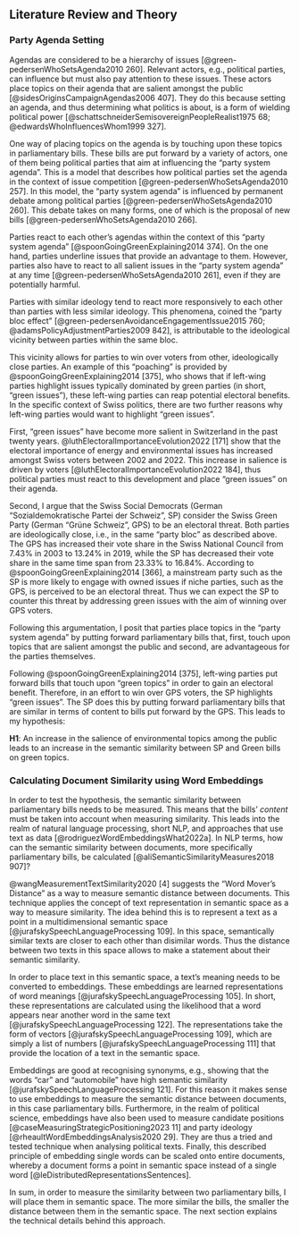 ## Literature Review and Theory

### Party Agenda Setting

Agendas are considered to be a hierarchy of issues [@green-pedersenWhoSetsAgenda2010 260]. Relevant actors, e.g., political parties, can influence but must also pay attention to these issues. These actors place topics on their agenda that are salient amongst the public [@sidesOriginsCampaignAgendas2006 407]. They do this because setting an agenda, and thus determining what politics is about, is a form of wielding political power [@schattschneiderSemisovereignPeopleRealist1975 68; @edwardsWhoInfluencesWhom1999 327].

One way of placing topics on the agenda is by touching upon these topics in parliamentary bills. These bills are put forward by a variety of actors, one of them being political parties that aim at influencing the “party system agenda”. This is a model that describes how political parties set the agenda in the context of issue competition [@green-pedersenWhoSetsAgenda2010 257]. In this model, the “party system agenda” is influenced by permanent debate among political parties [@green-pedersenWhoSetsAgenda2010 260]. This debate takes on many forms, one of which is the proposal of new bills [@green-pedersenWhoSetsAgenda2010 266].

Parties react to each other’s agendas within the context of this “party system agenda” [@spoonGoingGreenExplaining2014 374]. On the one hand, parties underline issues that provide an advantage to them. However, parties also have to react to all salient issues in the “party system agenda” at any time [@green-pedersenWhoSetsAgenda2010 261], even if they are potentially harmful.

Parties with similar ideology tend to react more responsively to each other than parties with less similar ideology. This phenomena, coined the “party bloc effect” [@green-pedersenAvoidanceEngagementIssue2015 760; @adamsPolicyAdjustmentParties2009 842], is attributable to the ideological vicinity between parties within the same bloc.

This vicinity allows for parties to win over voters from other, ideologically close parties. An example of this “poaching” is provided by @spoonGoingGreenExplaining2014 [375], who shows that if left-wing parties highlight issues typically dominated by green parties (in short, “green issues”), these left-wing parties can reap potential electoral benefits. In the specific context of Swiss politics, there are two further reasons why left-wing parties would want to highlight “green issues”.

First, “green issues” have become more salient in Switzerland in the past twenty years. @luthElectoralImportanceEvolution2022 [171] show that the electoral importance of energy and environmental issues has increased amongst Swiss voters between 2002 and 2022. This increase in salience is driven by voters [@luthElectoralImportanceEvolution2022 184], thus political parties must react to this development and place “green issues” on their agenda.

Second, I argue that the Swiss Social Democrats (German “Sozialdemokratische Partei der Schweiz”, SP) consider the Swiss Green Party (German “Grüne Schweiz”, GPS) to be an electoral threat. Both parties are ideologically close, i.e., in the same “party bloc” as described above. The GPS has increased their vote share in the Swiss National Council from 7.43% in 2003 to 13.24% in 2019, while the SP has decreased their vote share in the same time span from 23.33% to 16.84%. According to @spoonGoingGreenExplaining2014 [366], a mainstream party such as the SP is more likely to engage with owned issues if niche parties, such as the GPS, is perceived to be an electoral threat. Thus we can expect the SP to counter this threat by addressing green issues with the aim of winning over GPS voters.

Following this argumentation, I posit that parties place topics in the “party system agenda” by putting forward parliamentary bills that, first, touch upon topics that are salient amongst the public and second, are advantageous for the parties themselves.

Following @spoonGoingGreenExplaining2014 [375], left-wing parties put forward bills that touch upon “green topics” in order to gain an electoral benefit. Therefore, in an effort to win over GPS voters, the SP highlights “green issues”. The SP does this by putting forward parliamentary bills that are similar in terms of content to bills put forward by the GPS. This leads to my hypothesis:

**H1**: An increase in the salience of environmental topics among the public leads to an increase in the semantic similarity between SP and Green bills on green topics.

### Calculating Document Similarity using Word Embeddings

In order to test the hypothesis, the semantic similarity between parliamentary bills needs to be measured. This means that the bills’ *content* must be taken into account when measuring similarity. This leads into the realm of natural language processing, short NLP, and approaches that use text as data [@rodriguezWordEmbeddingsWhat2022a]. In NLP terms, how can the semantic similarity between documents, more specifically parliamentary bills, be calculated [@aliSemanticSimilarityMeasures2018 907]?

@wangMeasurementTextSimilarity2020 [4] suggests the “Word Mover’s Distance” as a way to measure semantic distance between documents. This technique applies the concept of text representation in semantic space as a way to measure similarity. The idea behind this is to represent a text as a point in a multidimensional semantic space [@jurafskySpeechLanguageProcessing 109]. In this space, semantically similar texts are closer to each other than disimilar words. Thus the distance between two texts in this space allows to make a statement about their semantic similarity.

In order to place text in this semantic space, a text’s meaning needs to be converted to embeddings. These embeddings are learned representations of word meanings [@jurafskySpeechLanguageProcessing 105]. In short, these representations are calculated using the likelihood that a word appears near another word in the same text [@jurafskySpeechLanguageProcessing 122]. The representations take the form of vectors [@jurafskySpeechLanguageProcessing 109], which are simply a list of numbers [@jurafskySpeechLanguageProcessing 111] that provide the location of a text in the semantic space.

Embeddings are good at recognising synonyms, e.g., showing that the words “car” and “automobile” have high semantic similarity [@jurafskySpeechLanguageProcessing 121]. For this reason it makes sense to use embeddings to measure the semantic distance between documents, in this case parliamentary bills. Furthermore, in the realm of political science, embeddings have also been used to measure candidate positions [@caseMeasuringStrategicPositioning2023 11] and party ideology [@rheaultWordEmbeddingsAnalysis2020 29]. They are thus a tried and tested technique when analysing political texts. Finally, this described principle of embedding single words can be scaled onto entire documents, whereby a document forms a point in semantic space instead of a single word [@leDistributedRepresentationsSentences].

In sum, in order to measure the similarity between two parliamentary bills, I will place them in semantic space. The more similar the bills, the smaller the distance between them in the semantic space. The next section explains the technical details behind this approach.